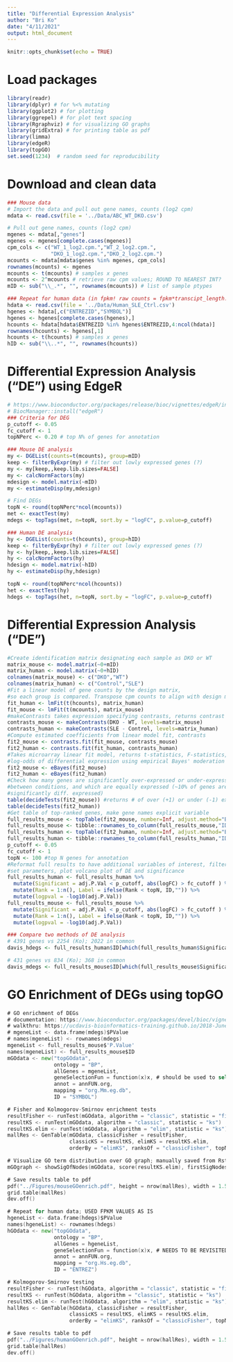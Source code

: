 ```yaml
---
title: "Differential Expression Analysis"
author: "Bri Ko"
date: "4/11/2021"
output: html_document
---
```


```r
knitr::opts_chunk$set(echo = TRUE)
```

# Load packages

```r
library(readr)
library(dplyr) # for %<% mutating
library(ggplot2) # for plotting
library(ggrepel) # for plot text spacing
library(Rgraphviz) # for visualizing GO graphs
library(gridExtra) # for printing table as pdf
library(limma)
library(edgeR)
library(topGO)
set.seed(1234)  # random seed for reproducibility
```

# Download and clean data

```r
### Mouse data
# Import the data and pull out gene names, counts (log2 cpm)
mdata <- read.csv(file = '../Data/ABC_WT_DKO.csv')

# Pull out gene names, counts (log2 cpm)
mgenes <- mdata[,"genes"]
mgenes <- mgenes[complete.cases(mgenes)]
cpm_cols <- c("WT_1_log2.cpm.","WT_2_log2.cpm.", 
              "DKO_1_log2.cpm.","DKO_2_log2.cpm.")
mcounts <- mdata[mdata$genes %in% mgenes, cpm_cols]
rownames(mcounts) <- mgenes
mcounts <- t(mcounts) # samples x genes
mcounts <- 2^mcounts # retrieve raw cpm values; ROUND TO NEAREST INT?
mID <- sub("\\_.*", "", rownames(mcounts)) # list of sample ptypes

### Repeat for human data (in fpkm! raw counts = fpkm*transcipt_length...)
hdata <- read.csv(file = '../Data/Human_SLE_Ctrl.csv')
hgenes <- hdata[,c("ENTREZID","SYMBOL")]
hgenes <- hgenes[complete.cases(hgenes),]
hcounts <- hdata[hdata$ENTREZID %in% hgenes$ENTREZID,4:ncol(hdata)]
rownames(hcounts) <- hgenes[,1]
hcounts <- t(hcounts) # samples x genes
hID <- sub("\\..*", "", rownames(hcounts))
```

# Differential Expression Analysis ("DE") using EdgeR

```r
# https://www.bioconductor.org/packages/release/bioc/vignettes/edgeR/inst/doc/edgeRUsersGuide.pdf
# BiocManager::install("edgeR")
### Criteria for DEG
p_cutoff <- 0.05
fc_cutoff <- 1
topNPerc <- 0.20 # top N% of genes for annotation

### Mouse DE analysis
my <- DGEList(counts=t(mcounts), group=mID)
keep <- filterByExpr(my) # filter out lowly expressed genes (?)
my <- my[keep,,keep.lib.sizes=FALSE]
my <- calcNormFactors(my)
mdesign <- model.matrix(~mID)
my <- estimateDisp(my,mdesign)

# Find DEGs
topN <- round(topNPerc*ncol(mcounts))
met <- exactTest(my)
mdegs <- topTags(met, n=topN, sort.by = "logFC", p.value=p_cutoff)

### Human DE analysis
hy <- DGEList(counts=t(hcounts), group=hID)
keep <- filterByExpr(hy) # filter out lowly expressed genes (?)
hy <- hy[keep,,keep.lib.sizes=FALSE]
hy <- calcNormFactors(hy)
hdesign <- model.matrix(~hID)
hy <- estimateDisp(hy,hdesign)

topN <- round(topNPerc*ncol(hcounts))
het <- exactTest(hy)
hdegs <- topTags(het, n=topN, sort.by = "logFC", p.value=p_cutoff)
```
# Differential Expression Analysis ("DE")

```r
#Create identification matrix designating each sample as DKO or WT
matrix_mouse <- model.matrix(~0+mID)
matrix_human <- model.matrix(~0+hID)
colnames(matrix_mouse) <- c("DKO","WT")
colnames(matrix_human) <- c("Control","SLE")
#Fit a linear model of gene counts by the design matrix, 
#so each group is compared. Transpose cpm counts to align with design matrix.
fit_human <- lmFit(t(hcounts), matrix_human)
fit_mouse <- lmFit(t(mcounts), matrix_mouse)
#makeContrasts takes expression specifying contrasts, returns contrast matrix
contrasts_mouse <- makeContrasts(DKO - WT, levels=matrix_mouse)
contrasts_human <- makeContrasts(SLE - Control, levels=matrix_human)
#Compute estimated coefficients from linear model fit, contrasts
fit2_mouse <- contrasts.fit(fit_mouse, contrasts_mouse)
fit2_human <- contrasts.fit(fit_human, contrasts_human)
#Takes microarray linear fit model, returns t-statistics, F-statistics, and 
#log-odds of differential expression using empirical Bayes' moderation
fit2_mouse <- eBayes(fit2_mouse)
fit2_human <- eBayes(fit2_human)
#Check how many genes are significantly over-expressed or under-expressed
#between conditions, and which are equally expressed (~10% of genes are 
#significantly diff. expressed)
table(decideTests(fit2_mouse)) #returns # of over (+1) or under (-1) expressed genes
table(decideTests(fit2_human))
#Get table of top-ranked genes, make gene names explicit variable
full_results_mouse <- topTable(fit2_mouse, number=Inf, adjust.method="BH")
full_results_mouse <- tibble::rownames_to_column(full_results_mouse,"ID")
full_results_human <- topTable(fit2_human, number=Inf, adjust.method="BH")
full_results_human <- tibble::rownames_to_column(full_results_human,"ID")
p_cutoff <- 0.05
fc_cutoff <- 1
topN <- 100 #top N genes for annotation
#Reformat full results to have additional variables of interest, filter for 
#set parameters, plot volcano plot of DE and significance
full_results_human <- full_results_human %>% 
  mutate(Significant = adj.P.Val < p_cutoff, abs(logFC) > fc_cutoff ) %>% 
  mutate(Rank = 1:n(), Label = ifelse(Rank < topN, ID,"")) %>%
  mutate(logpval = -log10(adj.P.Val))
full_results_mouse <- full_results_mouse %>% 
  mutate(Significant = adj.P.Val < p_cutoff, abs(logFC) > fc_cutoff ) %>% 
  mutate(Rank = 1:n(), Label = ifelse(Rank < topN, ID,"")) %>%
  mutate(logpval = -log10(adj.P.Val))

### Compare two methods of DE analysis
# 4391 genes vs 2254 (Ko); 2022 in common
davis_hdegs <- full_results_human$ID[which(full_results_human$Significant==TRUE)] 

# 431 genes vs 834 (Ko); 368 in common
davis_mdegs <- full_results_mouse$ID[which(full_results_mouse$Significant==TRUE)] 
```

# GO Enrichment of DEGs using topGO
``` GO
# GO enrichment of DEGs
# documentation: https://www.bioconductor.org/packages/devel/bioc/vignettes/topGO/inst/doc/topGO.pdf
# walkthru: https://ucdavis-bioinformatics-training.github.io/2018-June-RNA-Seq-Workshop/friday/enrichment.html
# mgeneList <- data.frame(mdegs)$PValue
# names(mgeneList) <- rownames(mdegs)
mgeneList <- full_results_mouse$'P.Value'
names(mgeneList) <- full_results_mouse$ID
mGOdata <- new("topGOdata",
               ontology = "BP",
               allGenes = mgeneList,
               geneSelectionFun = function(x)x, # should be used to select for significant genes?
               annot = annFUN.org, 
               mapping = "org.Mm.eg.db",
               ID = "SYMBOL")

# Fisher and Kolmogorov-Smirnov enrichment tests
resultFisher <- runTest(mGOdata, algorithm = "classic", statistic = "fisher")
resultKS <- runTest(mGOdata, algorithm = "classic", statistic = "ks")
resultKS.elim <- runTest(mGOdata, algorithm = "elim", statistic = "ks")
mallRes <- GenTable(mGOdata, classicFisher = resultFisher,
                    classicKS = resultKS, elimKS = resultKS.elim,
                    orderBy = "elimKS", ranksOf = "classicFisher", topNodes = 10)

# Visualize GO term distribution over GO graph; manually saved from Rstudio
mGOgraph <- showSigOfNodes(mGOdata, score(resultKS.elim), firstSigNodes = 5, useInfo = 'all')

# Save results table to pdf
pdf("../Figures/mouseGOenrich.pdf", height = nrow(mallRes), width = 1.5*ncol(mallRes))
grid.table(mallRes)
dev.off()

# Repeat for human data; USED FPKM VALUES AS IS
hgeneList <- data.frame(hdegs)$PValue
names(hgeneList) <- rownames(hdegs)
hGOdata <- new("topGOdata",
               ontology = "BP",
               allGenes = hgeneList,
               geneSelectionFun = function(x)x, # NEEDS TO BE REVISITED
               annot = annFUN.org, 
               mapping = "org.Hs.eg.db",
               ID = "ENTREZ")

# Kolmogorov-Smirnov testing
resultFisher <- runTest(hGOdata, algorithm = "classic", statistic = "fisher")
resultKS <- runTest(hGOdata, algorithm = "classic", statistic = "ks")
resultKS.elim <- runTest(hGOdata, algorithm = "elim", statistic = "ks")
hallRes <- GenTable(hGOdata, classicFisher = resultFisher,
                    classicKS = resultKS, elimKS = resultKS.elim,
                    orderBy = "elimKS", ranksOf = "classicFisher", topNodes = 10)

# Save results table to pdf
pdf("../Figures/humanGOenrich.pdf", height = nrow(hallRes), width = 1.5*ncol(hallRes))
grid.table(hallRes)
dev.off()
```